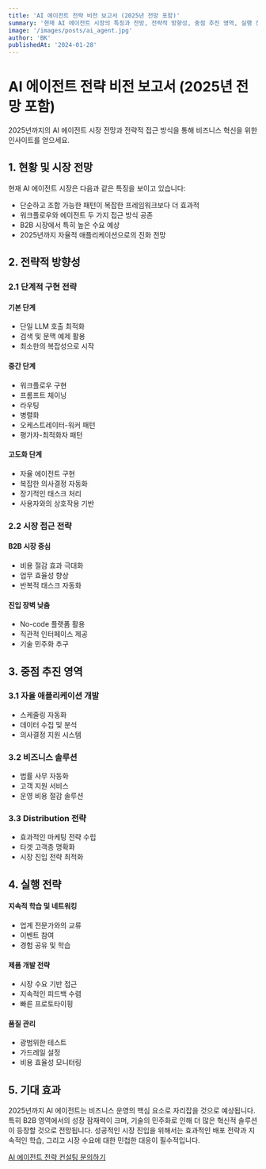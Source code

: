 ```yaml
---
title: 'AI 에이전트 전략 비전 보고서 (2025년 전망 포함)'
summary: '현재 AI 에이전트 시장의 특징과 전망, 전략적 방향성, 중점 추진 영역, 실행 전략 및 기대효과를 포함한 종합적인 비전 보고서입니다.'
image: '/images/posts/ai_agent.jpg'
author: 'BK'
publishedAt: '2024-01-28'
---
```


# AI 에이전트 전략 비전 보고서 (2025년 전망 포함)

2025년까지의 AI 에이전트 시장 전망과 전략적 접근 방식을 통해 비즈니스 혁신을 위한 인사이트를 얻으세요.

## 1. 현황 및 시장 전망

현재 AI 에이전트 시장은 다음과 같은 특징을 보이고 있습니다:
- 단순하고 조합 가능한 패턴이 복잡한 프레임워크보다 더 효과적
- 워크플로우와 에이전트 두 가지 접근 방식 공존
- B2B 시장에서 특히 높은 수요 예상
- 2025년까지 자율적 애플리케이션으로의 진화 전망

## 2. 전략적 방향성

### 2.1 단계적 구현 전략

#### 기본 단계
- 단일 LLM 호출 최적화
- 검색 및 문맥 예제 활용
- 최소한의 복잡성으로 시작

#### 중간 단계
- 워크플로우 구현
- 프롬프트 체이닝
- 라우팅
- 병렬화
- 오케스트레이터-워커 패턴
- 평가자-최적화자 패턴

#### 고도화 단계
- 자율 에이전트 구현
- 복잡한 의사결정 자동화
- 장기적인 태스크 처리
- 사용자와의 상호작용 기반

### 2.2 시장 접근 전략

#### B2B 시장 중심
- 비용 절감 효과 극대화
- 업무 효율성 향상
- 반복적 태스크 자동화

#### 진입 장벽 낮춤
- No-code 플랫폼 활용
- 직관적 인터페이스 제공
- 기술 민주화 추구

## 3. 중점 추진 영역

### 3.1 자율 애플리케이션 개발
- 스케줄링 자동화
- 데이터 수집 및 분석
- 의사결정 지원 시스템

### 3.2 비즈니스 솔루션
- 법률 사무 자동화
- 고객 지원 서비스
- 운영 비용 절감 솔루션

### 3.3 Distribution 전략
- 효과적인 마케팅 전략 수립
- 타겟 고객층 명확화
- 시장 진입 전략 최적화

## 4. 실행 전략

#### 지속적 학습 및 네트워킹
- 업계 전문가와의 교류
- 이벤트 참여
- 경험 공유 및 학습

#### 제품 개발 전략
- 시장 수요 기반 접근
- 지속적인 피드백 수렴
- 빠른 프로토타이핑

#### 품질 관리
- 광범위한 테스트
- 가드레일 설정
- 비용 효율성 모니터링

## 5. 기대 효과

2025년까지 AI 에이전트는 비즈니스 운영의 핵심 요소로 자리잡을 것으로 예상됩니다. 특히 B2B 영역에서의 성장 잠재력이 크며, 기술의 민주화로 인해 더 많은 혁신적 솔루션이 등장할 것으로 전망됩니다. 성공적인 시장 진입을 위해서는 효과적인 배포 전략과 지속적인 학습, 그리고 시장 수요에 대한 민첩한 대응이 필수적입니다.

[AI 에이전트 전략 컨설팅 문의하기](#contact)
